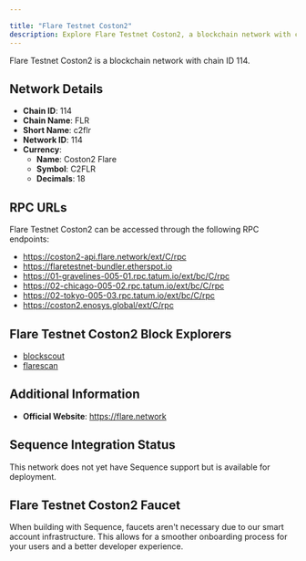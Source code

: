 ```yaml
---

title: "Flare Testnet Coston2"
description: Explore Flare Testnet Coston2, a blockchain network with chain ID 114. Learn about its native currency, Coston2 Flare, and how to interact with the network.
---
```




Flare Testnet Coston2 is a blockchain network with chain ID 114.

## Network Details

- **Chain ID**: 114
- **Chain Name**: FLR
- **Short Name**: c2flr
- **Network ID**: 114
- **Currency**: 
  - **Name**: Coston2 Flare
  - **Symbol**: C2FLR
  - **Decimals**: 18

## RPC URLs

Flare Testnet Coston2 can be accessed through the following RPC endpoints:

- https://coston2-api.flare.network/ext/C/rpc
- https://flaretestnet-bundler.etherspot.io
- https://01-gravelines-005-01.rpc.tatum.io/ext/bc/C/rpc
- https://02-chicago-005-02.rpc.tatum.io/ext/bc/C/rpc
- https://02-tokyo-005-03.rpc.tatum.io/ext/bc/C/rpc
- https://coston2.enosys.global/ext/C/rpc

## Flare Testnet Coston2 Block Explorers

- [blockscout](https://coston2-explorer.flare.network)
- [flarescan](https://coston2.testnet.flarescan.com)

## Additional Information

- **Official Website**: https://flare.network

## Sequence Integration Status

This network does not yet have Sequence support but is available for deployment.

## Flare Testnet Coston2 Faucet

When building with Sequence, faucets aren't necessary due to our smart account infrastructure. This allows for a smoother onboarding process for your users and a better developer experience.
